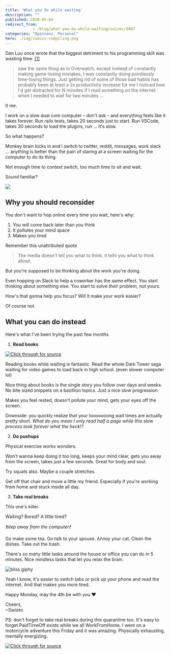 ```yaml
---
title: 'What you do while waiting'
description: ""
published: 2020-05-04
redirect_from: 
            - /blog/what-you-do-while-waiting/swizec/9407
categories: "Opinions, Personal"
hero: ./img/comics-compiling.png
---
```


Dan Luu once wrote that the biggest detriment to his programming skill was wasting time. [\[1\]](https://danluu.com/p95-skill/)

> saw the same thing as in Overwatch, except instead of constantly making game-losing mistakes, I was constantly doing pointlessly time-losing things. Just getting rid of some of those bad habits has probably been at least a 2x productivity increase for me I noticed how I'd get distracted for N minutes if I read something on the internet when I needed to wait for two minutes ...

It me.

I work on a slow dual core computer – don't ask – and everything feels like it takes forever. Run rails tests, takes 20 seconds just to start. Run VSCode, takes 30 seconds to load the plugins, run ... it's slow.

So what happens?

Monkey brain kicks in and I switch to twitter, reddit, messages, work slack ... anything is better than the pain of staring at a screen waiting for the computer to do its thing.

Not enough time to context switch, too much time to sit and wait.

Sound familiar?

[![](./img/comics-compiling.png)](https://xkcd.com/303/)

## Why you should reconsider

You don't want to hop online every time you wait, here's why:

1.  You _will_ come back later than you think
2.  It pollutes your mind space
3.  Makes you tired

Remember this unattributed quote

> The media doesn't tell you what to think, it tells you what to think about.

But you're supposed to be thinking about the work you're doing.

Even hopping on Slack to help a coworker has the same effect. You start thinking about something else. You start to solve _their_ problem, not yours.

How's that gonna help you focus? Will it make _your_ work easier?

Of course not.

## What you can do instead

Here's what I've been trying the past few months

1.  **Read books**

[![Click through for source](./img/techletter.app-screenshot-1588607363398.png)](https://twitter.com/Swizec/status/1240365502909665280)

Reading books while waiting is fantastic. Read the whole Dark Tower saga waiting for video games to load back in high school. (even slower computer lol)

Nice thing about books is the single story you follow over days and weeks. No bite sized snippets on a bazillion topics. Just a nice slow progression.

Makes you feel rested, doesn't pollute your mind, gets your eyes off the screen.

Downside: you quickly realize that your looooooong wait times are actually pretty short. _What do you mean I only read half a page while this slow process took forever what the heck!?_

2.  **Do pushups**

Physical exercise works wonders.

Won't wanna keep doing it too long, keeps your mind clear, gets you away from the screen, takes just a few seconds. Great for body and soul.

Try squats also. Maybe a couple stretches.

Get off that chair and move a little my friend. Especially if you're working from home and stuck inside all day.

3.  **Take real breaks**

This one's killer.

Waiting? Bored? A little tired?

_❗️step away from the computer❗️_

Go make some tea. Go talk to your spouse. Annoy your cat. Clean the dishes. Take out the trash.

There's _so many_ little tasks around the house or office you can do in 5 minutes. Nice mindless tasks that let you relax the brain.

![bliss giphy](./img/media-Y4zsCSRItSruK52kGX-giphy.gif)

Yeah I know, it's easier to switch tabs or pick up your phone and read the internet. And that makes you more tired.

Happy Monday, may the 4th be with you ❤️

Cheers,  
~Swizec

PS: don't forget to take real breaks during this quarantine too. It's easy to forget PaidTimeOff exists while we all WorkFromHome. I went on a motorcycle adventure this Friday and it was amazing. Physically exhausting, mentally energizing.

[![Click through for source](./img/techletter.app-screenshot-1588607363132.png)](https://twitter.com/Swizec/status/1256623584409075717)

